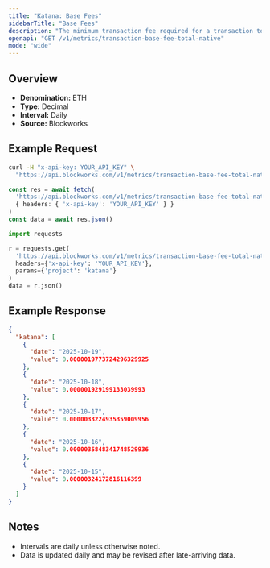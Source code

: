 ```yaml
---
title: "Katana: Base Fees"
sidebarTitle: "Base Fees"
description: "The minimum transaction fee required for a transaction to be included in a block"
openapi: "GET /v1/metrics/transaction-base-fee-total-native"
mode: "wide"
---
```


## Overview

- **Denomination:** ETH
- **Type:** Decimal
- **Interval:** Daily
- **Source:** Blockworks

## Example Request

<CodeGroup>

```bash cURL
curl -H "x-api-key: YOUR_API_KEY" \
  "https://api.blockworks.com/v1/metrics/transaction-base-fee-total-native?project=katana"
```

```typescript TypeScript
const res = await fetch(
  'https://api.blockworks.com/v1/metrics/transaction-base-fee-total-native?project=katana',
  { headers: { 'x-api-key': 'YOUR_API_KEY' } }
)
const data = await res.json()
```

```python Python
import requests

r = requests.get(
  'https://api.blockworks.com/v1/metrics/transaction-base-fee-total-native',
  headers={'x-api-key': 'YOUR_API_KEY'},
  params={'project': 'katana'}
)
data = r.json()
```

</CodeGroup>

## Example Response

```json
{
  "katana": [
    {
      "date": "2025-10-19",
      "value": 0.0000019773724296329925
    },
    {
      "date": "2025-10-18",
      "value": 0.000001929199133039993
    },
    {
      "date": "2025-10-17",
      "value": 0.0000033224935359009956
    },
    {
      "date": "2025-10-16",
      "value": 0.0000035848341748529936
    },
    {
      "date": "2025-10-15",
      "value": 0.00000324172816116399
    }
  ]
}
```

## Notes
- Intervals are daily unless otherwise noted.
- Data is updated daily and may be revised after late-arriving data.